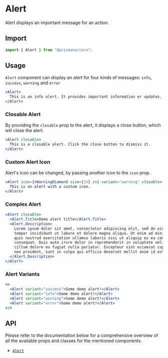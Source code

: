 # Alert

Alert displays an important message for an action.

## Import

```js
import { Alert } from "@prismane/core";
```

## Usage

`Alert` component can display an alert for four kinds of messages: `info`, `success`, `warning` and `error`

```jsx
<Alert>
  This is an info alert. It provides important information or updates.
</Alert>
```

### Closable Alert

By providing the `closable` prop to the alert, it displays a close button, which will close the alert.

```jsx
<Alert closable>
  This is a closable alert. Click the close button to dismiss it.
</Alert>
```

### Custom Alert Icon

Alert's icon can be changed, by passing another icon to the `icon` prop.

```jsx
<Alert icon={<WarningDiamond size={24} />} variant="warning" closable>
  This is an alert with a custom icon.
</Alert>
```

### Complex Alert

```jsx
<Alert closable>
  <Alert.Title>Demo alert title</Alert.Title>
  <Alert.Description>
    Lorem ipsum dolor sit amet, consectetur adipiscing elit, sed do eiusmod
    tempor incididunt ut labore et dolore magna aliqua. Ut enim ad minim veniam,
    quis nostrud exercitation ullamco laboris nisi ut aliquip ex ea commodo
    consequat. Duis aute irure dolor in reprehenderit in voluptate velit esse
    cillum dolore eu fugiat nulla pariatur. Excepteur sint occaecat cupidatat
    non proident, sunt in culpa qui officia deserunt mollit anim id est laborum.
  </Alert.Description>
</Alert>
```

### Alert Variants

```jsx
<>
  <Alert variant="success">Some demo alert!</Alert>
  <Alert variant="info">Some demo alert!</Alert>
  <Alert variant="warning">Some demo alert!</Alert>
  <Alert variant="error">Some demo alert!</Alert>
</>
```

## API

Please refer to the documentation below for a comprehensive overview of all the available props and classes for the mentioned components.

- [`Alert`](/docs/components-api/alert-api)
